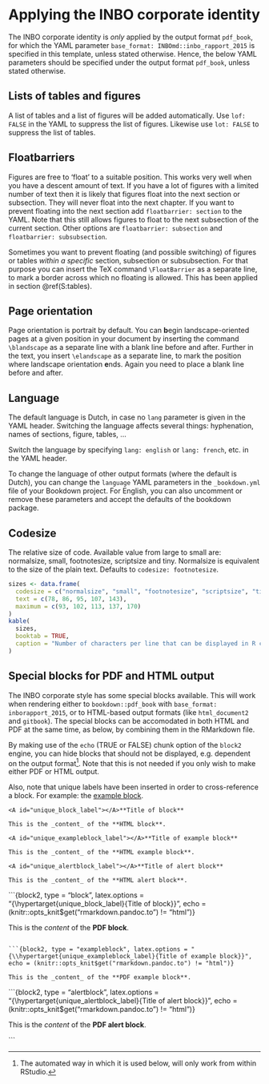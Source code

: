 # Applying the INBO corporate identity

The INBO corporate identity is _only_ applied by the output format `pdf_book`, for which the YAML parameter `base_format: INBOmd::inbo_rapport_2015` is specified in this template, unless stated otherwise. Hence, the below YAML parameters should be specified under the output format `pdf_book`, unless stated otherwise.

## Lists of tables and figures

A list of tables and a list of figures will be added automatically. Use `lof: FALSE` in the YAML to suppress the list of figures. Likewise use `lot: FALSE` to suppress the list of tables.

## Floatbarriers

Figures are free to 'float' to a suitable position. This works very well when you have a descent amount of text. If you have a lot of figures with a limited number of text then it is likely that figures float into the next section or subsection. They will never float into the next chapter. If you want to prevent floating into the next section add `floatbarrier: section` to the YAML. Note that this still allows figures to float to the next subsection of the current section. Other options are `floatbarrier: subsection` and `floatbarrier: subsubsection`.

Sometimes you want to prevent floating (and possible switching) of figures or tables _within a specific_ section, subsection or subsubsection. For that purpose you can insert the TeX command `\FloatBarrier` as a separate line, to mark a border across which no floating is allowed. This has been applied in section \@ref(S:tables).

\blandscape

## Page orientation

Page orientation is portrait by default. You can **b**egin landscape-oriented pages at a given position in your document by inserting the command `\blandscape` as a separate line with a blank line before and after. Further in the text, you insert `\elandscape` as a separate line, to mark the position where landscape orientation **e**nds. Again you need to place a blank line before and after.

\elandscape

## Language

The default language is Dutch, in case no `lang` parameter is given in the YAML header. Switching the language affects several things: hyphenation, names of sections, figure, tables, ...

Switch the language by specifying `lang: english` or `lang: french`, etc. in the YAML header.

To change the language of other output formats (where the default is Dutch), you can change the `language` YAML parameters in the `_bookdown.yml` file of your Bookdown project. For English, you can also uncomment or remove these parameters and accept the defaults of the bookdown package.

## Codesize

The relative size of code. Available value from large to small are: normalsize, small, footnotesize, scriptsize and tiny. Normalsize is equivalent to the size of the plain text. Defaults to `codesize: footnotesize`.

```r
sizes <- data.frame(
  codesize = c("normalsize", "small", "footnotesize", "scriptsize", "tiny"),
  text = c(78, 86, 95, 107, 143),
  maximum = c(93, 102, 113, 137, 170)
)
kable(
  sizes, 
  booktab = TRUE,
  caption = "Number of characters per line that can be displayed in R code chunks for the different codesizes."
)
```

## Special blocks for PDF and HTML output

The INBO corporate style has some special blocks available. This will work when rendering either to `bookdown::pdf_book` with `base_format: inborapport_2015`, or to HTML-based output formats (like `html_document2` and `gitbook`).
The special blocks can be accomodated in both HTML and PDF at the same time, as below, by combining them in the RMarkdown file.

By making use of the `echo` (TRUE or FALSE) chunk option of the `block2` engine, you can hide blocks that should not be displayed, e.g. dependent on the output format^[The automated way in which it is used below, will only work from within RStudio.].
Note that this is not needed if you only wish to make either PDF or HTML output.

Also, note that unique labels have been inserted in order to cross-reference a block. For example: the [example block](#unique_exampleblock_label).


```block2
<A id="unique_block_label"></A>**Title of block**

This is the _content_ of the **HTML block**.

```

```block2
<A id="unique_exampleblock_label"></A>**Title of example block**

This is the _content_ of the **HTML example block**.

```

```block2
<A id="unique_alertblock_label"></A>**Title of alert block**

This is the _content_ of the **HTML alert block**.

```




```{block2, type = "block", latex.options = "{\\hypertarget{unique_block_label}{Title of block}}", echo = (knitr::opts_knit$get("rmarkdown.pandoc.to") != "html")}

This is the _content_ of the **PDF block**.

```

```{block2, type = "exampleblock", latex.options = "{\\hypertarget{unique_exampleblock_label}{Title of example block}}", echo = (knitr::opts_knit$get("rmarkdown.pandoc.to") != "html")}

This is the _content_ of the **PDF example block**.

```

```{block2, type = "alertblock", latex.options = "{\\hypertarget{unique_alertblock_label}{Title of alert block}}", echo = (knitr::opts_knit$get("rmarkdown.pandoc.to") != "html")}

This is the _content_ of the **PDF alert block**.

```
